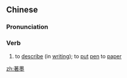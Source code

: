 {{also|着墨}}
==Chinese==
{{zh-forms|s=着墨}}

===Pronunciation===
{{zh-pron
|m=zhuómò
|cat=v
}}

===Verb===
{{zh-verb}}

# {{lb|zh|literary}} to [[describe]] (in [[writing]]); to [[put]] [[pen]] to [[paper]]

[[zh:著墨]]
